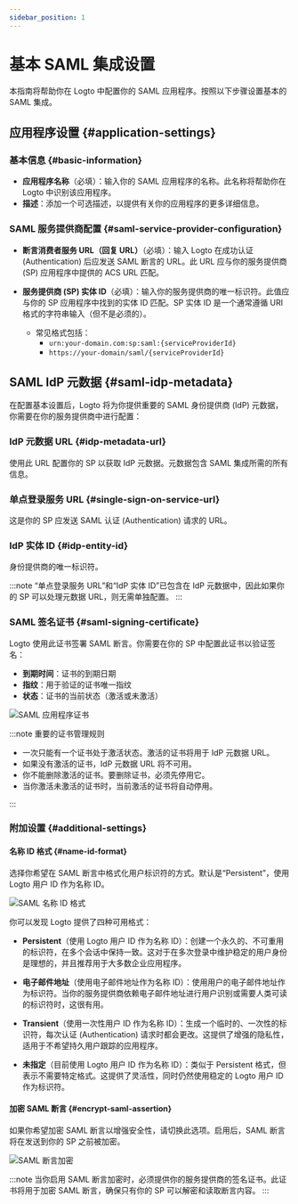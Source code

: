 ```yaml
---
sidebar_position: 1
---
```



# 基本 SAML 集成设置

本指南将帮助你在 Logto 中配置你的 SAML 应用程序。按照以下步骤设置基本的 SAML 集成。

## 应用程序设置 \{#application-settings}

### 基本信息 \{#basic-information}

- **应用程序名称**（必填）：输入你的 SAML 应用程序的名称。此名称将帮助你在 Logto 中识别该应用程序。
- **描述**：添加一个可选描述，以提供有关你的应用程序的更多详细信息。

### SAML 服务提供商配置 \{#saml-service-provider-configuration}

- **断言消费者服务 URL（回复 URL）**（必填）：输入 Logto 在成功认证 (Authentication) 后应发送 SAML 断言的 URL。此 URL 应与你的服务提供商 (SP) 应用程序中提供的 ACS URL 匹配。

- **服务提供商 (SP) 实体 ID**（必填）：输入你的服务提供商的唯一标识符。此值应与你的 SP 应用程序中找到的实体 ID 匹配。SP 实体 ID 是一个通常遵循 URI 格式的字符串输入（但不是必须的）。
  - 常见格式包括：
    - `urn:your-domain.com:sp:saml:{serviceProviderId}`
    - `https://your-domain/saml/{serviceProviderId}`

## SAML IdP 元数据 \{#saml-idp-metadata}

在配置基本设置后，Logto 将为你提供重要的 SAML 身份提供商 (IdP) 元数据，你需要在你的服务提供商中进行配置：

### IdP 元数据 URL \{#idp-metadata-url}

使用此 URL 配置你的 SP 以获取 IdP 元数据。元数据包含 SAML 集成所需的所有信息。

### 单点登录服务 URL \{#single-sign-on-service-url}

这是你的 SP 应发送 SAML 认证 (Authentication) 请求的 URL。

### IdP 实体 ID \{#idp-entity-id}

身份提供商的唯一标识符。

:::note
“单点登录服务 URL”和“IdP 实体 ID”已包含在 IdP 元数据中，因此如果你的 SP 可以处理元数据 URL，则无需单独配置。
:::

### SAML 签名证书 \{#saml-signing-certificate}

Logto 使用此证书签署 SAML 断言。你需要在你的 SP 中配置此证书以验证签名：

- **到期时间**：证书的到期日期
- **指纹**：用于验证的证书唯一指纹
- **状态**：证书的当前状态（激活或未激活）

<img src={certificatesImage} alt="SAML 应用程序证书" />

:::note 重要的证书管理规则

- 一次只能有一个证书处于激活状态。激活的证书将用于 IdP 元数据 URL。
- 如果没有激活的证书，IdP 元数据 URL 将不可用。
- 你不能删除激活的证书。要删除证书，必须先停用它。
- 当你激活未激活的证书时，当前激活的证书将自动停用。

:::

### 附加设置 \{#additional-settings}

#### 名称 ID 格式 \{#name-id-format}

选择你希望在 SAML 断言中格式化用户标识符的方式。默认是“Persistent”，使用 Logto 用户 ID 作为名称 ID。

<img src={nameIdFormatImage} alt="SAML 名称 ID 格式" />

你可以发现 Logto 提供了四种可用格式：

- **Persistent**（使用 Logto 用户 ID 作为名称 ID）：创建一个永久的、不可重用的标识符，在多个会话中保持一致。这对于在多次登录中维护稳定的用户身份是理想的，并且推荐用于大多数企业应用程序。

- **电子邮件地址**（使用电子邮件地址作为名称 ID）：使用用户的电子邮件地址作为标识符。当你的服务提供商依赖电子邮件地址进行用户识别或需要人类可读的标识符时，这很有用。

- **Transient**（使用一次性用户 ID 作为名称 ID）：生成一个临时的、一次性的标识符，每次认证 (Authentication) 请求时都会更改。这提供了增强的隐私性，适用于不希望持久用户跟踪的应用程序。

- **未指定**（目前使用 Logto 用户 ID 作为名称 ID）：类似于 Persistent 格式，但表示不需要特定格式。这提供了灵活性，同时仍然使用稳定的 Logto 用户 ID 作为标识符。

#### 加密 SAML 断言 \{#encrypt-saml-assertion}

如果你希望加密 SAML 断言以增强安全性，请切换此选项。启用后，SAML 断言将在发送到你的 SP 之前被加密。

<img src={encryptionImage} alt="SAML 断言加密" />

:::note
当你启用 SAML 断言加密时，必须提供你的服务提供商的签名证书。此证书将用于加密 SAML 断言，确保只有你的 SP 可以解密和读取断言内容。
:::
